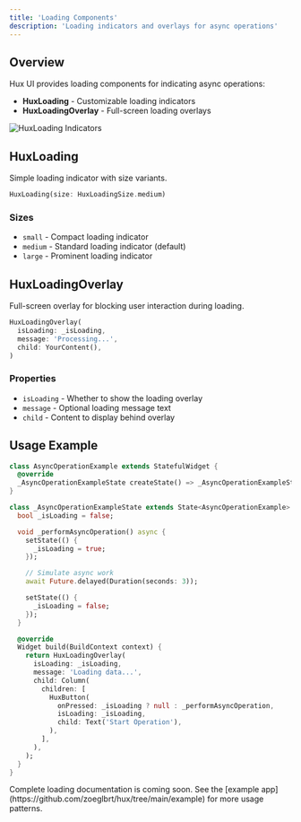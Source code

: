 ```yaml
---
title: 'Loading Components'
description: 'Loading indicators and overlays for async operations'
---
```


## Overview

Hux UI provides loading components for indicating async operations:

- **HuxLoading** - Customizable loading indicators
- **HuxLoadingOverlay** - Full-screen loading overlays

![HuxLoading Indicators](/images/hux-loading.png)

## HuxLoading

Simple loading indicator with size variants.

```dart
HuxLoading(size: HuxLoadingSize.medium)
```

### Sizes

- `small` - Compact loading indicator
- `medium` - Standard loading indicator (default)
- `large` - Prominent loading indicator

## HuxLoadingOverlay

Full-screen overlay for blocking user interaction during loading.

```dart
HuxLoadingOverlay(
  isLoading: _isLoading,
  message: 'Processing...',
  child: YourContent(),
)
```

### Properties

- `isLoading` - Whether to show the loading overlay
- `message` - Optional loading message text
- `child` - Content to display behind overlay

## Usage Example

```dart
class AsyncOperationExample extends StatefulWidget {
  @override
  _AsyncOperationExampleState createState() => _AsyncOperationExampleState();
}

class _AsyncOperationExampleState extends State<AsyncOperationExample> {
  bool _isLoading = false;

  void _performAsyncOperation() async {
    setState(() {
      _isLoading = true;
    });

    // Simulate async work
    await Future.delayed(Duration(seconds: 3));

    setState(() {
      _isLoading = false;
    });
  }

  @override
  Widget build(BuildContext context) {
    return HuxLoadingOverlay(
      isLoading: _isLoading,
      message: 'Loading data...',
      child: Column(
        children: [
          HuxButton(
            onPressed: _isLoading ? null : _performAsyncOperation,
            isLoading: _isLoading,
            child: Text('Start Operation'),
          ),
        ],
      ),
    );
  }
}
```

<Note>
  Complete loading documentation is coming soon. See the [example app](https://github.com/zoeglbrt/hux/tree/main/example) for more usage patterns.
</Note>
